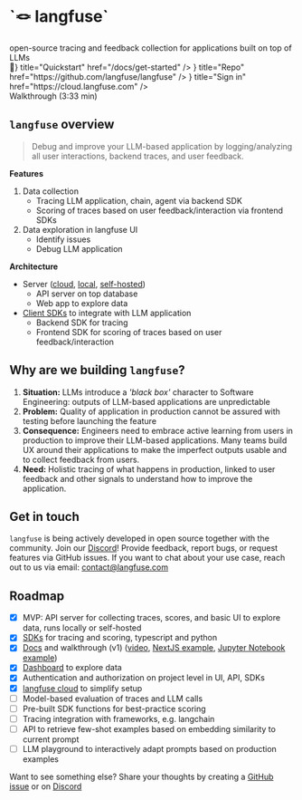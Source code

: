 
<div className="gap-3 mt-0 mb-10 md:mt-24 md:mb-20 lg:my-30">
  <h1>`🪢 langfuse`</h1>
  <div className="text-xl text-center">
    open-source tracing and feedback collection for applications built on top of
    LLMs
  </div>

  <div className="flex mt-3 gap-3 justify-center flex-wrap">
    <Card icon={<span>🚀</span>} title="Quickstart" href="/docs/get-started" />
    <Card
      icon={<SiGithub size="24" />}
      title="Repo"
      href="https://github.com/langfuse/langfuse"
    />
    <Card
      icon={<AiOutlineCloud size="24" />}
      title="Sign in"
      href="https://cloud.langfuse.com"
    />
  </div>
</div>


<div className="mb-20">
  <Demo />
  <div className="text-center -mt-4 text-gray-500">Walkthrough (3:33 min)</div>
</div>

## `langfuse` overview

> Debug and improve your LLM-based application by logging/analyzing all user interactions, backend traces, and user feedback.


<Overview />

**Features**

1. Data collection
   - Tracing LLM application, chain, agent via backend SDK
   - Scoring of traces based on user feedback/interaction via frontend SDKs
2. Data exploration in langfuse UI
   - Identify issues
   - Debug LLM application

**Architecture**

- Server ([cloud](/docs/cloud), [local](/docs/local), [self-hosted](/docs/self-host))
  - API server on top database
  - Web app to explore data
- [Client SDKs](/docs/sdk) to integrate with LLM application
  - Backend SDK for tracing
  - Frontend SDK for scoring of traces based on user feedback/interaction

## Why are we building `langfuse`?

1. **Situation:** LLMs introduce a _'black box'_ character to Software Engineering: outputs of LLM-based applications are unpredictable
2. **Problem:** Quality of application in production cannot be assured with testing before launching the feature
3. **Consequence:** Engineers need to embrace active learning from users in production to improve their LLM-based applications. Many teams build UX around their applications to make the imperfect outputs usable and to collect feedback from users.
4. **Need:** Holistic tracing of what happens in production, linked to user feedback and other signals to understand how to improve the application.

## Get in touch

`langfuse` is being actively developed in open source together with the community. Join our [Discord](https://discord.com/invite/DNDAarxE)! Provide feedback, report bugs, or request features via GitHub issues. If you want to chat about your use case, reach out to us via email: contact@langfuse.com

## Roadmap

- [x] MVP: API server for collecting traces, scores, and basic UI to explore data, runs locally or self-hosted
- [x] [SDKs](/docs/sdk) for tracing and scoring, typescript and python
- [x] [Docs](/docs) and walkthrough (v1) ([video](#), [NextJS example](https://github.com/langfuse/langfuse-demo), [Jupyter Notebook example](https://github.com/langfuse/langfuse-demo-python/blob/main/notebook.ipynb))
- [x] [Dashboard](/docs/interface#dashboard) to explore data
- [x] Authentication and authorization on project level in UI, API, SDKs
- [x] [langfuse cloud](/docs/cloud) to simplify setup
- [ ] Model-based evaluation of traces and LLM calls
- [ ] Pre-built SDK functions for best-practice scoring
- [ ] Tracing integration with frameworks, e.g. langchain
- [ ] API to retrieve few-shot examples based on embedding similarity to current prompt
- [ ] LLM playground to interactively adapt prompts based on production examples

Want to see something else? Share your thoughts by creating a [GitHub issue](https://github.com/langfuse/langfuse/issues/new/choose) or on [Discord](https://discord.com/invite/DNDAarxE)
